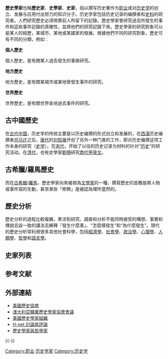 {{Otheruses|歷史學家 (小說)}}
'''歷史學家'''也稱'''歷史家'''、'''史學家'''、'''史家'''，指以撰写历史著作为[[职业|职业]]或对[[历史学|历史学]]的创立、发展与应用付出努力的知识分子。历史学家包括历史记录的编撰者和[[史料|史料]]的研究者。人們研究歷史必須倚靠前人所留下的記錄。歷史學家會研究過去所發生的事件和這些事件記錄的真確性，並將他們的研究記錄下來。歷史學家的研究對象可以是某人的經歷，某城市、某地或某國家的發展。根據他們不同的研究對象，歷史可有不同的分類，例如：

'''個人歷史'''

個人歷史，是有關某人過去發生的事做研究。

'''地方歷史'''

地方歷史，是有關某城市或某地曾發生事件的研究。

'''世界歷史'''

世界歷史，是有關世界各地過去事件的研究。

==古中國歷史==

在[[古代中国|古代中国]]，历史学的传统主要是以历史编撰的形式创立和发展的，在[[西漢|西漢]]历史编撰者[[司马迁|司马迁]]之后，[[唐代|唐代]]的[[刘知幾|刘知幾]]开创了另外一种门类的工作，即对历史编撰这项工作本身的研究（[[史学|史学]]）。在[[宋代|宋代]]，开始了以往的历史记录为材料的针对“[[历史|历史]]”的研究活动。在[[清代|清代]]，也有史學家[[劉鶚|劉鶚]]研究[[商代|商代]][[甲骨文|甲骨文]]。

==古希臘/羅馬歷史==
而在[[古希臘|古希臘]]/[[古羅馬|羅馬]]，歷史學家向來被視為[[文學家|文學家]]的一種，撰寫歷史的首務是將人物或事件寫的生動，甚至某些「修飾」是被認為理所當然的。

==歷史分析==
歷史分析的過程比較複雜，牽涉到研究、調查和分析不能同時接受的構想、事實和傳說去設一致的講法去解釋「發生什麼事」、“怎麼樣發生”和“為什麼發生”。現代的歷史分析常利用很多其他社會科學，包括[[經濟學|經濟學]]、[[社會學|社會學]]、[[政治學|政治學]]、[[心理學|心理學]]、[[人類學|人類學]]、[[哲學|哲學]]和[[語言學|語言學]]。

== 史家列表 ==
{{Main list|历史学家列表}}

== 参考文献 ==
{{Reflist}}

== 外部連結 ==
{{Commons category|Historians}}
* [http://www.historians.org  美國歷史協會]{{Wayback|url=http://www.historians.org/ |date=20061214063809 }} {{en icon}}
* [http://www.historians.org.au  澳大利亞職業歷史學家協會會議] {{Wayback|url=http://www.historians.org.au/ |date=20210227112157 }} {{en icon}}
* [http://www.oah.org/  美國歷史學家組織] {{Wayback|url=http://www.oah.org/ |date=20210220050101 }} {{en icon}}
* [http://www.h-net.org/ H-net 討論與評論] {{Wayback|url=http://www.h-net.org/ |date=20210210214036 }} {{en icon}}
* [https://web.archive.org/web/20070205032058/http://www.scholiast.org/history/histphil.html 歷史學家與哲學家] {{en icon}}

{{-}}
{{Authority control}}

[[Category:职业|Category:职业]]
[[Category:历史学家|]]
[[Category:历史学|Category:历史学]]